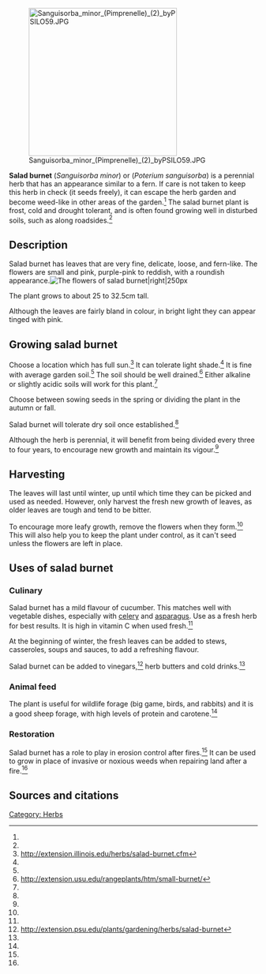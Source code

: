 [[File:Sanguisorba minor (Pimprenelle) (2) byPSILO59.JPG|center|300px]]

'''Salad burnet''' (''Sanguisorba minor'') or (''Poterium sanguisorba'') is a perennial herb that has an appearance similar to a fern. If care is not taken to keep this herb in check (it seeds freely), it can escape the herb garden and become weed-like in other areas of the garden.<ref name="illinois" /> The salad burnet plant is frost, cold and drought tolerant, and is often found growing well in disturbed soils, such as along roadsides.<ref name="utah" />

== Description ==
Salad burnet has leaves that are very fine, delicate, loose, and fern-like. The flowers are small and pink, purple-pink to reddish, with a roundish appearance.[[File:Burnetfloralhead.png|thumb|The flowers of salad burnet|right|250px]]

The plant grows to about 25 to 32.5cm tall.

Although the leaves are fairly bland in colour, in bright light they can appear tinged with pink.

== Growing salad burnet ==
Choose a location which has full sun.<ref name="illinois">http://extension.illinois.edu/herbs/salad-burnet.cfm</ref> It can tolerate light shade.<ref name="psu" /> It is fine with average garden soil.<ref name="illinois" /> The soil should be well drained.<ref name="utah">http://extension.usu.edu/rangeplants/htm/small-burnet/</ref> Either alkaline or slightly acidic soils will work for this plant.<ref name="utah" />

Choose between sowing seeds in the spring or dividing the plant in the autumn or fall. 

Salad burnet will tolerate dry soil once established.<ref name="illinois" />

Although the herb is perennial, it will benefit from being divided every three to four years, to encourage new growth and maintain its vigour.<ref name="illinois" />

== Harvesting ==
The leaves will last until winter, up until which time they can be picked and used as needed. However, only harvest the fresh new growth of leaves, as older leaves are tough and tend to be bitter.

To encourage more leafy growth, remove the flowers when they form.<ref name="illinois" /> This will also help you to keep the plant under control, as it can't seed unless the flowers are left in place.

== Uses of salad burnet ==
=== Culinary ===
Salad burnet has a mild flavour of cucumber. This matches well with vegetable dishes, especially with [[celery]] and [[asparagus]]. Use as a fresh herb for best results. It is high in vitamin C when used fresh.<ref name="utah" />

At the beginning of winter, the fresh leaves can be added to stews, casseroles, soups and sauces, to add a refreshing flavour.

Salad burnet can be added to vinegars,<ref name="psu">http://extension.psu.edu/plants/gardening/herbs/salad-burnet</ref> herb butters and cold drinks.<ref name="utah" />

=== Animal feed ===
The plant is useful for wildlife forage (big game, birds, and rabbits) and it is a good sheep forage, with high levels of protein and carotene.<ref name="utah" />

=== Restoration ===
Salad burnet has a role to play in erosion control after fires.<ref name="utah" /> It can be used to grow in place of invasive or noxious weeds when repairing land after a fire.<ref name="utah" />


== Sources and citations ==
{{reflist}}


[[Category: Herbs]]